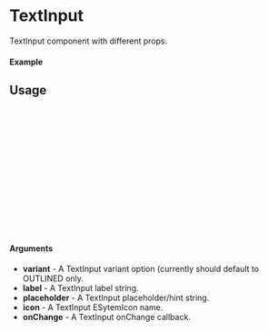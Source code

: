 
<Meta of={TextInput} title="TextInput" />

# TextInput

TextInput component with different props.

#### Example

<Canvas of={TextInput.Outlined} />

## Usage

```ts
import {TextInput} from "@dreampipcom/oneiros";

const Example = () => {
  return (
      <TextInput
        variant={ETextInputVariant.OUTLINED}
        label="Label"
        placeholder="This is a long placeholder."
        icon={ESystemIcon['activity-heart']}
        onSelect={(e) => {}}
      />
  );
};

export default Example;
```

#### Arguments

- **variant** - A TextInput variant option (currently should default to OUTLINED only.
- **label** - A TextInput label string.
- **placeholder** - A TextInput placeholder/hint string.
- **icon** - A TextInput ESytemIcon name.
- **onChange** - A TextInput onChange callback.


